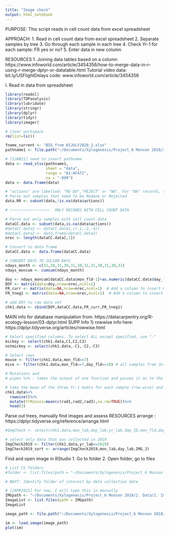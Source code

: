 ```yaml
---
title: "Image check"
output: html_notebook
---
```

PURPOSE: This script reads in cell count data from excel spreadsheet

APPROACH: 
1. Read in cell count data from excel spreadsheet
2. Separate samples by tree
3. Go through each sample in each tree
4. Check Yr-1 for each sample: FR yes or no?
5. Enter data in new column

RESOURCES
1. Joining data tables based on a column
https://www.infoworld.com/article/3454356/how-to-merge-data-in-r-using-r-merge-dplyr-or-datatable.html Tutorial video
    data: bit.ly/USFlightDelays
    code: www.infoworld.com/article/3454356
    

I. Read in data from spreadsheet
```r
library(readxl)
library(TDPanalysis)
library(lubridate)
library(stringr)
library(dplyr)
library(tidyr)
library(imager)

# clear workspace
rm(list=ls())

fname_current <- "BIG_from 01JULY2020_2.xlsx"
pathname1 <- file.path("~/Documents/Xylogenesis/Project_6 Monson 2018/2. Data/1. Cell Counts/BIG",fname_current)

# [5JAN21] need to insert pathname
data <- read_xlsx(pathname1, 
                  sheet = "data",
                  range = "A1:AF471", 
                  na = "-999")
data <- data.frame(data)
```

```r
# "actions" are labelled: "RE-DO","REJECT" or "NA". For "NA" records, there is cell count data
# Parse out samples that need to be Redone or Rejected
data.RR <- subset(data,!is.na(data$actions))

# ~~~~~~~~~~~~~~~~~~  ONLY RECORDS WITH CELL COUNT DATA

# Parse out only samples with cell count data
dataCC.data <- subset(data,is.na(data$actions))
#dataCC.data2 <- dataCC.data[,c(-1,-2,-4)]
#dataCC.data2 <- data.frame(dataCC.data2)
nrec <- length(dataCC.data[,1])

# Convert to data frame
dataCC.data <- data.frame(dataCC.data)

# CONVERT DAYS TO JULIAN DAYS
ndays_month <- c(31,28,31,30,31,30,31,31,30,31,30,31)
ndays_moncum <- cumsum(ndays_month)

doy <- ndays_moncum[dataCC.data$mon_fld-1]+as.numeric(dataCC.data$day_fld)
DOY <- matrix(data=doy,nrow=nrec,ncol=1)
FR_curr <- matrix(data=NA,nrow=nrec,ncol=1)  # Add a column to insert FR presence absence data
FR_tneg1 <- matrix(data=NA,nrow=nrec,ncol=1)  # Add a column to insert FR presence absence data

# add DOY to raw data set
chk1.data <- cbind(DOY,dataCC.data,FR_curr,FR_tneg1)
```


MAIN info for database manipulation from: https://datacarpentry.org/R-ecology-lesson/03-dplyr.html
    SUPP Info 
      1) rowwise info here: https://dplyr.tidyverse.org/articles/rowwise.html
```r
# Select specified columns. To select ALL except specified, use "-"
mickey <- select(chk1.data,C1,C2,C3)
notmickey <- select(chk1.data,-C1,-C2,-C3)

# Select rows 
mouse <- filter(chk1.data,mon_fld==7)
mice <- filter(chk1.data,mon_fld==7,day_fld==18) # all samples from July 18

# Mutations and 
# pipes %>% : takes the output of one function and passes it on to the next

# take the mean of the three Yr-1 msmts for each sample (row-wise) and put these in a new column 
chk1.data%>%
  rowwise()%>%
  mutate(YrMinus1=mean(c(rad1,rad2,rad3),na.rm=TRUE))%>%
  head(3)

```

Parse out trees, manually find images and assess
RESOURCES
arrange : https://dplyr.tidyverse.org/reference/arrange.html
```r

#ImgCheck <- select(chk1.data,mon_lab,day_lab,yr_lab,Smp_ID,mon_fld,day_fld,yr_fld,IMG_3,IMG_4)

# select only data that was collected in 2019
ImgCheck2019 <- filter(chk1.data,yr_lab==2019)
ImgCheck2019_sort <- arrange(ImgCheck2019,mon_lab,day_lab,IMG_3)

```

Find and open image in RStudio
1. Go to folder
2. Open folder, go to files
```r
# List CS folders
#folder <- list.files(path = "~/Documents/Xylogenesis/Project_6 Monson 2018/2. Data/2. Images")

# NEXT: Identify folder of interest by data collection date

# [2APR2021] For now, I will type this in manually
IMGpath <- "~/Documents/Xylogenesis/Project_6 Monson 2018/2. Data/2. Images/Folder_20190601"
ImageList <- list.files(path = IMGpath)
ImageList

image_path <- file.path("~/Documents/Xylogenesis/Project_6 Monson 2018/2. Data/2. Images",folder[1],ImageList[5])

im <- load.image(image_path)
plot(im)
```

